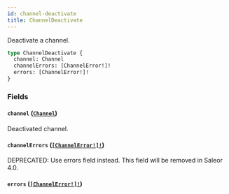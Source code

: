 ```yaml
---
id: channel-deactivate
title: ChannelDeactivate
---
```


Deactivate a channel.

```graphql
type ChannelDeactivate {
  channel: Channel
  channelErrors: [ChannelError!]!
  errors: [ChannelError!]!
}
```

### Fields

#### `channel` ([`Channel`](../../../developer/api-reference/objects/channel))

Deactivated channel.

#### `channelErrors` ([`[ChannelError!]!`](../../../developer/api-reference/objects/channel-error))

<span class="badge badge--warning">DEPRECATED: Use errors field instead. This field will be removed in Saleor 4.0.</span>

#### `errors` ([`[ChannelError!]!`](../../../developer/api-reference/objects/channel-error))
